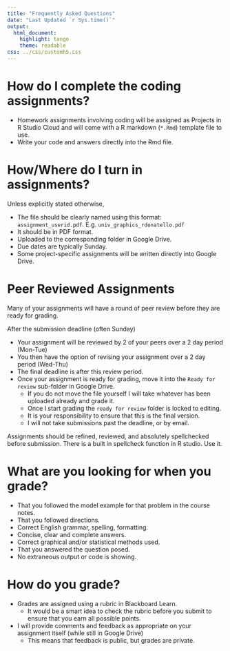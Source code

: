 ```yaml
---
title: "Frequently Asked Questions"
date: "Last Updated `r Sys.time()`"
output:
  html_document:
    highlight: tango
    theme: readable
css: ../css/customh5.css
---
```



# How do I complete the coding assignments? 

* Homework assignments involving coding will be assigned as Projects in R Studio Cloud and will come with a R markdown (`*.Rmd`)  template file to use.
* Write your code and answers directly into the Rmd file. 

# How/Where do I turn in assignments?
Unless explicitly stated otherwise, 

* The file should be clearly named using this format: `assignment_userid.pdf`. E.g. `univ_graphics_rdonatello.pdf`
* It should be in PDF format. 
* Uploaded to the corresponding folder in Google Drive. 
* Due dates are typically Sunday.
* Some project-specific assignments will be written directly into Google Drive. 

# Peer Reviewed Assignments
Many of your assignments will have a round of peer review before they are ready for grading. 

After the submission deadline (often Sunday)  

* Your assignment will be reviewed by 2 of your peers over a 2 day period (Mon-Tue)
* You then have the option of revising your assignment over a 2 day period (Wed-Thu)
* The final deadline is after this review period. 
* Once your assignment is ready for grading, move it into the `Ready for review` sub-folder in Google Drive. 
    - If you do not move the file yourself I will take whatever has been uploaded already and grade it. 
    - Once I start grading the `ready for review` folder is locked to editing. 
    - It is your responsibility to ensure that this is the final version. 
    - I will not take submissions past the deadline, or by email. 
    
    
Assignments should be refined, reviewed, and absolutely spellchecked before submission. There is a built in spellcheck function in R studio. Use it. 


# What are you looking for when you grade? 

* That you followed the model example for that problem in the course notes. 
* That you followed directions. 
* Correct English grammar, spelling, formatting. 
* Concise, clear and complete answers. 
* Correct graphical and/or statistical methods used. 
* That you answered the question posed. 
* No extraneous output or code is showing. 


# How do you grade? 

* Grades are assigned using a rubric in Blackboard Learn. 
    - It would be a smart idea to check the rubric before you submit to ensure that you earn all possible points. 
* I will provide comments and feedback as appropriate on your assignment itself (while still in Google Drive)
    - This means that feedback is public, but grades are private. 

    